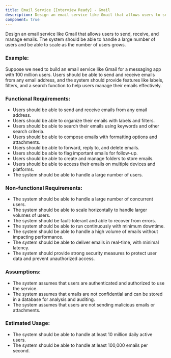 ```yaml
---
title: Email Service [Interview Ready] - Gmail
description: Design an email service like Gmail that allows users to send, receive, and manage emails. The system should be able to handle a large number of users and be able to scale as the number of users grows.
component: true
---
```


Design an email service like Gmail that allows users to send, receive, and manage emails. The system should be able to handle a large number of users and be able to scale as the number of users grows.

### Example:

Suppose we need to build an email service like Gmail for a messaging app with 100 million users. Users should be able to send and receive emails from any email address, and the system should provide features like labels, filters, and a search function to help users manage their emails effectively.

### Functional Requirements:

- Users should be able to send and receive emails from any email address.
- Users should be able to organize their emails with labels and filters.
- Users should be able to search their emails using keywords and other search criteria.
- Users should be able to compose emails with formatting options and attachments.
- Users should be able to forward, reply to, and delete emails.
- Users should be able to flag important emails for follow-up.
- Users should be able to create and manage folders to store emails.
- Users should be able to access their emails on multiple devices and platforms.
- The system should be able to handle a large number of users.

### Non-functional Requirements:

- The system should be able to handle a large number of concurrent users.
- The system should be able to scale horizontally to handle larger volumes of users.
- The system should be fault-tolerant and able to recover from errors.
- The system should be able to run continuously with minimum downtime.
- The system should be able to handle a high volume of emails without impacting performance.
- The system should be able to deliver emails in real-time, with minimal latency.
- The system should provide strong security measures to protect user data and prevent unauthorized access.

### Assumptions:

- The system assumes that users are authenticated and authorized to use the service.
- The system assumes that emails are not confidential and can be stored in a database for analysis and auditing.
- The system assumes that users are not sending malicious emails or attachments.

### Estimated Usage:

- The system should be able to handle at least 10 million daily active users.
- The system should be able to handle at least 100,000 emails per second.
